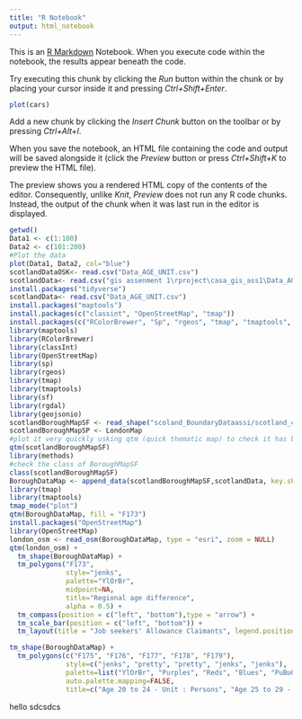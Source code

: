 ```yaml
---
title: "R Notebook"
output: html_notebook
---
```


This is an [R Markdown](http://rmarkdown.rstudio.com) Notebook. When you execute code within the notebook, the results appear beneath the code. 

Try executing this chunk by clicking the *Run* button within the chunk or by placing your cursor inside it and pressing *Ctrl+Shift+Enter*. 

```r
plot(cars)
```

Add a new chunk by clicking the *Insert Chunk* button on the toolbar or by pressing *Ctrl+Alt+I*.

When you save the notebook, an HTML file containing the code and output will be saved alongside it (click the *Preview* button or press *Ctrl+Shift+K* to preview the HTML file).

The preview shows you a rendered HTML copy of the contents of the editor. Consequently, unlike *Knit*, *Preview* does not run any R code chunks. Instead, the output of the chunk when it was last run in the editor is displayed.
```r
getwd()
Data1 <- c(1:100)
Data2 <- c(101:200)
#Plot the data
plot(Data1, Data2, col="blue")
scotlandDataOSK<- read.csv("Data_AGE_UNIT.csv")
scotlandData<- read.csv("gis assenment 1\rproject\casa_gis_ass1\Data_AGE_UNIT.csv", header = TRUE, sep = ",")
install.packages("tidyverse")
scotlandData<- read.csv("Data_AGE_UNIT.csv")
install.packages("maptools")
install.packages(c("classint", "OpenStreetMap", "tmap"))
install.packages(c("RColorBrewer", "Sp", "rgeos", "tmap", "tmaptools", "sf", "downloader", "rgdal", "geojsonio"))
library(maptools)
library(RColorBrewer)
library(classInt)
library(OpenStreetMap)
library(sp)
library(rgeos)
library(tmap)
library(tmaptools)
library(sf)
library(rgdal)
library(geojsonio)
scotlandBoroughMapSF <- read_shape("scoland_BoundaryDataassi/scotland_ca_2010.shp", as.sf = TRUE)
scotlandBoroughMapSP <- LondonMap
#plot it very quickly usking qtm (quick thematic map) to check it has been read in correctly
qtm(scotlandBoroughMapSF)
library(methods)
#check the class of BoroughMapSF
class(scotlandBoroughMapSF)
BoroughDataMap <- append_data(scotlandBoroughMapSF,scotlandData, key.shp = "code", key.data = "GEO_CODE", ignore.duplicates = TRUE)
library(tmap)
library(tmaptools)
tmap_mode("plot")
qtm(BoroughDataMap, fill = "F173")
install.packages("OpenStreetMap")
library(OpenStreetMap)
london_osm <- read_osm(BoroughDataMap, type = "esri", zoom = NULL)
qtm(london_osm) + 
  tm_shape(BoroughDataMap) + 
  tm_polygons("F173", 
              style="jenks",
              palette="YlOrBr",
              midpoint=NA,
              title="Regional age difference",
              alpha = 0.5) + 
  tm_compass(position = c("left", "bottom"),type = "arrow") + 
  tm_scale_bar(position = c("left", "bottom")) +
  tm_layout(title = "Job seekers' Allowance Claimants", legend.position = c("right", "bottom"))

tm_shape(BoroughDataMap) +
  tm_polygons(c("F175", "F176", "F177", "F178", "F179"), 
              style=c("jenks", "pretty", "pretty", "jenks", "jenks"),
              palette=list("YlOrBr", "Purples", "Reds", "Blues", "PuBuGn"),
              auto.palette.mapping=FALSE,
              title=c("Age 20 to 24 - Unit : Persons", "Age 25 to 29 - Unit : Persons", "Age 30 to 44 - Unit : Persons", "Age 45 to 59 - Unit : Persons", "Age 60 to 64 - Unit : Persons"))
```
hello
sdcsdcs